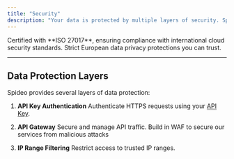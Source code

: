 ```yaml
---
title: "Security"
description: "Your data is protected by multiple layers of security. Spideo adapts to your specifications."
---
```


<Columns cols={2}>
    <Card title="Certified ISO 27017" icon="shield">
        Certified with **ISO 27017**, ensuring compliance with international cloud security standards.
    </Card>
    <Card title="GDPR compiliance" icon="lock">
        Strict European data privacy protections you can trust.
    </Card>
</Columns>

---


## Data Protection Layers

Spideo provides several layers of data protection:

1. **API Key Authentication**
Authenticate HTTPS requests using your [API Key](/docs/vocabulary/#API_KEY).

2. **API Gateway**
Secure and manage API traffic. Build in WAF to secure our services from malicious attacks

3. **IP Range Filtering**
Restrict access to trusted IP ranges.
